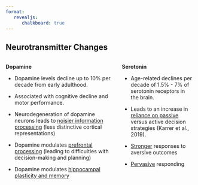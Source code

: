 ```yaml
---
format:
   revealjs:
      chalkboard: true
---
```



## Neurotransmitter Changes {.scrollable}

:::: {.columns}

::: {.column width="60%"}

**Dopamine**

- Dopamine levels decline up to 10% per decade from early adulthood.

- Associated with cognitive decline and motor performance.

- Neurodegeneration of dopamine neurons leads to [noisier information processing]{.underline} (less distinctive cortical representations)

- Dopamine modulates [prefrontal processing]{.underline} (leading to difficulties with decision-making and planning)

- Dopamine modulates [hippocampal plasticity and memory]{.underline}

:::

::: {.column width="40%"}

**Serotonin**

- Age-related declines per decade of 1.5% - 7% of serotonin receptors in the brain.

- Leads to an increase in [reliance on passive]{.underline} versus active decision strategies (Karrer et al., 2019).

- [Stronger]{.underline} responses to aversive outcomes 

- [Pervasive]{.underline} responding

:::

::::

